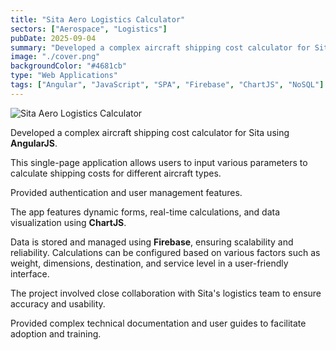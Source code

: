 ```yaml
---
title: "Sita Aero Logistics Calculator"
sectors: ["Aerospace", "Logistics"]
pubDate: 2025-09-04
summary: "Developed a complex aircraft shipping cost calculator for Sita using AngularJS."
image: "./cover.png"
backgroundColor: "#4681cb"
type: "Web Applications"
tags: ["Angular", "JavaScript", "SPA", "Firebase", "ChartJS", "NoSQL"]
---
```


<ImageContainer height="410px">
  <Image src={coverImage} alt="Sita Aero Logistics Calculator" width={840} loading="lazy" />
</ImageContainer>

Developed a complex aircraft shipping cost calculator for Sita using **AngularJS**.

This single-page application allows users to input various parameters to calculate shipping costs for different aircraft types.

Provided authentication and user management features.

The app features dynamic forms, real-time calculations, and data visualization using **ChartJS**.

Data is stored and managed using **Firebase**, ensuring scalability and reliability.
Calculations can be configured based on various factors such as weight, dimensions, destination, and service level in a user-friendly interface.

The project involved close collaboration with Sita's logistics team to ensure accuracy and usability.

Provided complex technical documentation and user guides to facilitate adoption and training.
